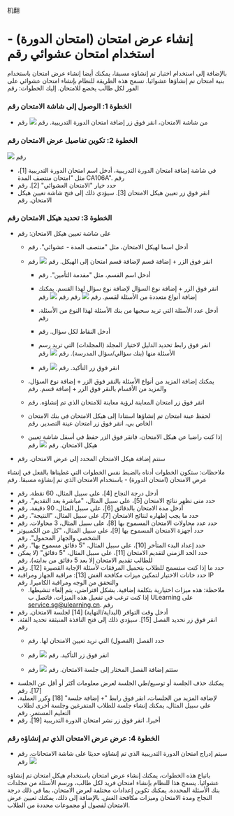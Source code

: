 机翻
# إنشاء عرض امتحان (امتحان الدورة) - استخدام امتحان عشوائي رقم 

 بالإضافة إلى استخدام اختبار تم إنشاؤه مسبقا، يمكنك أيضا إنشاء عرض امتحان باستخدام بنية امتحان تم إنشاؤها عشوائيا. تسمح هذه الطريقة للنظام بإنشاء امتحان عشوائي على الفور لكل طالب يخضع للامتحان. إليك الخطوات: رقم 

 ### الخطوة 1: الوصول إلى شاشة الامتحان رقم 

 - من شاشة الامتحان، انقر فوق زر إضافة امتحان الدورة التدريبية. رقم 
 ![]( /img/utest/teacher/offering07.png) رقم 

 ### الخطوة 2: تكوين تفاصيل عرض الامتحان رقم 
 ![]( /img/utest/teacher/offering08.png) رقم 

 - في شاشة إضافة امتحان الدورة التدريبية، أدخل اسم امتحان الدورة التدريبية [1]، مثل "امتحان منتصف المدة CA106A". رقم 
 - حدد خيار "الامتحان العشوائي" [2]. رقم 
 - انقر فوق زر تعيين هيكل الامتحان [3]. سيؤدي ذلك إلى فتح شاشة تعيين هيكل الامتحان. رقم 

 ### الخطوة 3: تحديد هيكل الامتحان رقم 

 - على شاشة تعيين هيكل الامتحان: رقم 
     - أدخل اسما لهيكل الامتحان، مثل "منتصف المدة - عشوائي". رقم 
     - انقر فوق الزر + إضافة قسم لإضافة قسم امتحان إلى الهيكل. رقم 
         ![]( /img/utest/teacher/offering09.png) رقم 
 
         - أدخل اسم القسم، مثل "مقدمة التأمين". رقم 
         - انقر فوق الزر + إضافة نوع السؤال لإضافة نوع سؤال لهذا القسم. يمكنك إضافة أنواع متعددة من الأسئلة لقسم. رقم 
         ![]( /img/utest/teacher/offering10.png) رقم 
 رقم 
         ![]( /img/utest/teacher/offering11.png) رقم 
         - أدخل عدد الأسئلة التي تريد سحبها من بنك الأسئلة لهذا النوع من الأسئلة. رقم 
         - أدخل النقاط لكل سؤال. رقم 
         - انقر فوق رابط تحديد الدليل لاختيار المجلد (المجلدات) التي تريد رسم الأسئلة منها (بنك سؤالي/سؤال المدرسة). رقم 
         ![]( /img/utest/teacher/offering12.png) رقم 
 
         - انقر فوق زر التأكيد. رقم 
         ![]( /img/utest/teacher/offering13.png) رقم 
 
     - يمكنك إضافة المزيد من أنواع الأسئلة بالنقر فوق الزر + إضافة نوع السؤال، والمزيد من الأقسام بالنقر فوق الزر + إضافة قسم. رقم 
     - انقر فوق زر امتحان المعاينة لرؤية معاينة للامتحان الذي تم إنشاؤه. رقم 
     - لحفظ عينة امتحان تم إنشاؤها استنادا إلى هيكل الامتحان في بنك الامتحان الخاص بي، انقر فوق زر امتحان عينة التصدير. رقم 
     - إذا كنت راضيا عن هيكل الامتحان، فانقر فوق الزر حفظ في أسفل شاشة تعيين هيكل الامتحان. رقم 
     ![]( /img/utest/teacher/offering14.png) رقم 

 - ستتم إضافة هيكل الامتحان المحدد إلى عرض الامتحان. رقم 
 
 ملاحظات: ستكون الخطوات أدناه بالضبط نفس الخطوات التي غطيناها بالفعل في إنشاء عرض الامتحان (امتحان الدورة) - باستخدام الامتحان الذي تم إنشاؤه مسبقا. رقم 
 
 - أدخل درجة النجاح [4]، على سبيل المثال، 60 نقطة. رقم 
 - حدد متى تظهر نتائج الامتحان [5]، على سبيل المثال، "مباشرة بعد التقديم". رقم 
 - أدخل مدة الامتحان بالدقائق [6]، على سبيل المثال، 90 دقيقة. رقم 
 - حدد ما يجب إظهاره لنتائج الامتحان [7]، على سبيل المثال، "النتيجة". رقم 
 - حدد عدد محاولات الامتحان المسموح بها [8]، على سبيل المثال، 3 محاولات. رقم 
 - حدد أجهزة الامتحان المسموح بها [9]، على سبيل المثال، "كل من الكمبيوتر الشخصي والجهاز المحمول". رقم 
 - حدد إعداد البدء المتأخر [10]، على سبيل المثال، "5 دقائق مسموح بها". رقم 
 - حدد الحد الزمني لتقديم الامتحان [11]، على سبيل المثال، "5 دقائق" (لا يمكن للطالب تقديم الامتحان إلا بعد 5 دقائق من بدايته). رقم 
 - حدد ما إذا كنت ستسمح للطلاب بتحميل المرفقات لأسئلة الإجابة القصيرة [12]. رقم 
 - حدد خانات الاختيار لتمكين ميزات مكافحة الغش [13]: مراقبة الجهاز ومراقبة IP والتحقق من الوجه ومراقبة الكاميرا. رقم 
     - ملاحظة: هذه ميزات اختيارية بتكلفة إضافية. بشكل افتراضي، يتم إلغاء تنشيطها. إذا كنت ترغب في تفعيل هذه الميزات، فاتصل ب ULearning على service.sg@ulearning.cn. رقم 
 - أدخل وقت التوافر (البداية/النهاية) [14] لجلسة الامتحان. رقم 
 - انقر فوق زر تحديد الفصل [15]. سيؤدي ذلك إلى فتح النافذة المنبثقة تحديد الفئة. رقم 
     - حدد الفصل (الفصول) التي تريد تعيين الامتحان لها. رقم 
     - انقر فوق زر التأكيد. رقم 
     ![]( /img/utest/teacher/offering15.png) رقم 
 
     - ستتم إضافة الفصل المختار إلى جلسة الامتحان. رقم 
     ![]( /img/utest/teacher/offering16.png) رقم 
 - يمكنك حذف الجلسة أو توسيع/طي الجلسة لعرض معلومات أكثر أو أقل عن الجلسة [17]. رقم 
 - لإضافة المزيد من الجلسات، انقر فوق رابط "+ إضافة جلسة" [18] وكرر العملية. على سبيل المثال، يمكنك إنشاء جلسة للطلاب المتفرغين وجلسة أخرى لطلاب التعليم المستمر. رقم 
 - أخيرا، انقر فوق زر نشر امتحان الدورة التدريبية [19]. رقم 
 
 ### الخطوة 4: عرض عرض الامتحان الذي تم إنشاؤه رقم 
 
 - سيتم إدراج امتحان الدورة التدريبية الذي تم إنشاؤه حديثا على شاشة الامتحانات. رقم 
     ![]( /img/utest/teacher/offering17.png) رقم 

 باتباع هذه الخطوات، يمكنك إنشاء عرض امتحان باستخدام هيكل امتحان تم إنشاؤه عشوائيا. يسمح هذا للنظام بإنشاء امتحان فريد لكل طالب، ورسم الأسئلة من مجلدات بنك الأسئلة المحددة. يمكنك تكوين إعدادات مختلفة لعرض الامتحان، بما في ذلك درجة النجاح ومدة الامتحان وميزات مكافحة الغش. بالإضافة إلى ذلك، يمكنك تعيين عرض الامتحان لفصول أو مجموعات محددة من الطلاب.

